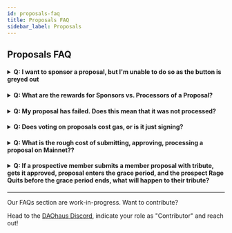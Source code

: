 ```yaml
---
id: proposals-faq
title: Proposals FAQ
sidebar_label: Proposals
---
```


## Proposals FAQ

<h4><details>
<summary>Q: I want to sponsor a proposal, but I'm unable to do so as the button is greyed out</summary>
  
<p>&nbsp;</p>
  
A: Check to make sure you have enough wxDAI to sponsor the proposal.
  
</details></h4>


<h4><details>
  <summary>Q: What are the rewards for Sponsors vs. Processors of a Proposal?</summary>
  
<p>&nbsp;</p>
  
A: When a proposal is processed, the sponsor will receive his initial deposit minus processing reward.  The member who processed the proposal will receive the processing reward (set by the DAO).
  
  </details></h4>

<h4><details>
  <summary>Q: My proposal has failed. Does this mean that it was not processed?</summary>
  
 <p>&nbsp;</p>
  
A: After the voting period has ended, when a proposal is ready to be processed, you will see whether or not the proposal passed/failed.  If no one voted on the proposal, it will automatically fail. It will also fail if the action outlined in the proposal cannot be executed, such as sending 500 wxDAI from your DAO to an Externally Owned Account (EOA), when your DAO doesn't actually hold 500 wxDAI.
  </details></h4>
  
  <h4><details>
<summary>Q: Does voting on proposals cost gas, or is it just signing?</summary>
  
<p>&nbsp;</p>
  
A: It costs gas, but it should only require 1 yes vote if there is soft consensus achieved before voting.
  
</details></h4>

<h4><details>
  <summary>Q: What is the rough cost of submitting, approving, processing a proposal on Mainnet??</summary>
  
<p>&nbsp;</p>
  
A: It's around ~$100 (That said, this is context and time dependent during the time of this Q&A).
  
  </details></h4>
  
   <h4><details>
<summary>Q: If a prospective member submits a member proposal with tribute, gets it approved, proposal enters the grace period, and the prospect Rage Quits before the grace period ends, what will happen to their tribute?</summary>
  
<p>&nbsp;</p>
  
A: If their shares are more than the dilution bound setting (e.g. 1/3), the proposal would fail when they rage quit. 

When a member submits a membership proposal, their tribute goes into the escrow and goes into the treasury only when the proposal is passed and processed. 

If the member rage quits before the processing, they can only take their current fair share of the treasury.
  
</details></h4>
  
---

Our FAQs section are work-in-progress. Want to contribute? 

Head to the [DAOhaus Discord](https://discord.gg/bUd7HqMx), indicate your role as "Contributor" and reach out! 
